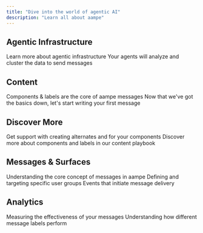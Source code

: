 ```yaml
---
title: "Dive into the world of agentic AI"
description: "Learn all about aampe"
---
```


## Agentic Infrastructure

<CardGroup cols={2}>
  <Card title="What is agentic infrastructure?" icon="grip-dots" href="https://mintlify.com/docs/quickstart">
    Learn more about agentic infrastructure
  </Card>
  <Card title="What are your agents learning?" icon="book" href="https://mintlify.com/docs/development">
    Your agents will analyze and cluster the data to send messages
  </Card>
</CardGroup>

## Content

<CardGroup cols={2}>
  <Card title="Basics" icon="lightbulb" href="https://mintlify.com/docs/development">
    Components & labels are the core of aampe messages
  </Card>
  <Card title="Message Creation" icon="message" href="https://mintlify.com/docs/development">
    Now that we've got the basics down, let's start writing your first message
  </Card>
</CardGroup>

## Discover More

<CardGroup cols={2}>
  <Card title="AamPT for Content" icon="microchip-ai" href="https://mintlify.com/docs/development" cta="Start Messaging">
    Get support with creating alternates and for your components
  </Card>
  <Card title="Content Playbook" icon="book" href="https://mintlify.com/docs/development" cta="See Playbook">
    Discover more about components and labels in our content playbook
  </Card>
</CardGroup>

## Messages & Surfaces

<CardGroup cols={2}>
  <Card title="What is a message?" href="www.google.com">
    Understanding the core concept of messages in aampe
  </Card>
  <Card title="Audiences">
    Defining and targeting specific user groups
  </Card>
  <Card title="Triggers">
    Events that initiate message delivery
  </Card>
</CardGroup>

## Analytics

<CardGroup cols={2}>
  <Card title="Message Performance">
    Measuring the effectiveness of your messages
  </Card>
  <Card title="Label Performance">
    Understanding how different message labels perform
  </Card>
</CardGroup>
